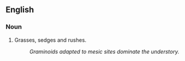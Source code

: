 ==English==

===Noun===
'''{{graminoid}}'''

# Grasses, sedges and rushes.
#:''Graminoids adapted to mesic sites dominate the understory.''